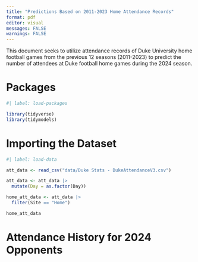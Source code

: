 ```yaml
---
title: "Predictions Based on 2011-2023 Home Attendance Records"
format: pdf
editor: visual
messages: FALSE
warnings: FALSE
---
```


This document seeks to utilize attendance records of Duke University home football games from the previous 12 seasons (2011-2023) to predict the number of attendees at Duke football home games during the 2024 season.

# Packages

```r
#| label: load-packages

library(tidyverse)
library(tidymodels)

```

# Importing the Dataset

```r
#| label: load-data

att_data <- read_csv("data/Duke Stats - DukeAttendanceV3.csv")

att_data <- att_data |>
  mutate(Day = as.factor(Day))

home_att_data <- att_data |>
  filter(Site == "Home")

home_att_data

```

# Attendance History for 2024 Opponents
